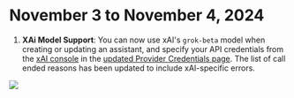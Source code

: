 # November 3 to November 4, 2024

1. **XAi Model Support**: You can now use xAI's `grok-beta` model when creating or updating an assistant, and specify your API credentials from the [xAI console](https://console.x.ai/) in the [updated Provider Credentials page](https://dashboard.vapi.ai/keys). The list of call ended reasons has been updated to include xAI-specific errors.

<Frame caption="Specify xAI API credentials in the Provider Credentials page">
  <img src="./static/images/changelog/xai-model.png" />
</Frame>